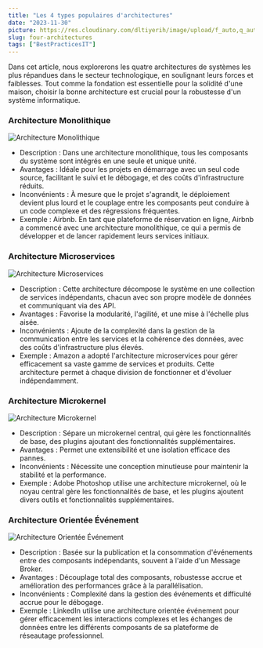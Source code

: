 ```yaml
---
title: "Les 4 types populaires d'architectures"
date: "2023-11-30"
picture: https://res.cloudinary.com/dltiyerih/image/upload/f_auto,q_auto/231130-4ArchiTypes
slug: four-architectures
tags: ["BestPracticesIT"]
---
```


<p>
  Dans cet article, nous explorerons les quatre architectures de systèmes les
  plus répandues dans le secteur technologique, en soulignant leurs forces et
  faiblesses. Tout comme la fondation est essentielle pour la solidité d'une
  maison, choisir la bonne architecture est crucial pour la robustesse d'un
  système informatique.
</p>

<h3>Architecture Monolithique</h3>

<picture className='w-full flex justify-center'>
  <Image
    src='https://res.cloudinary.com/dltiyerih/image/upload/f_auto,q_auto/231130-4ArchiTypes-monolithique'
    alt='Architecture Monolithique'
    width={400}
    height={400}
  />
</picture>

<ul>
  <li>
    <span className='font-extrabold'>Description :</span> Dans une architecture
    monolithique, tous les composants du système sont intégrés en une seule et
    unique unité.
  </li>
  <li>
    <span className='font-extrabold'>Avantages :</span> Idéale pour les projets
    en démarrage avec un seul code source, facilitant le suivi et le débogage,
    et des coûts d'infrastructure réduits.
  </li>
  <li>
    <span className='font-extrabold'>Inconvénients :</span> À mesure que le
    projet s'agrandit, le déploiement devient plus lourd et le couplage entre
    les composants peut conduire à un code complexe et des régressions
    fréquentes.
  </li>
  <li>
    <span className='font-extrabold'>Exemple :</span> Airbnb. En tant que
    plateforme de réservation en ligne, Airbnb a commencé avec une architecture
    monolithique, ce qui a permis de développer et de lancer rapidement leurs
    services initiaux.
  </li>
</ul>

<h3>Architecture Microservices</h3>

<picture className='w-full flex justify-center'>
  <Image
    src='https://res.cloudinary.com/dltiyerih/image/upload/f_auto,q_auto/231130-4ArchiTypes-microservices'
    alt='Architecture Microservices'
    width={400}
    height={400}
  />
</picture>

<ul>
  <li>
    <span className='font-extrabold'>Description :</span> Cette architecture
    décompose le système en une collection de services indépendants, chacun avec
    son propre modèle de données et communiquant via des API.
  </li>
  <li>
    <span className='font-extrabold'>Avantages :</span> Favorise la modularité,
    l'agilité, et une mise à l'échelle plus aisée.
  </li>
  <li>
    <span className='font-extrabold'>Inconvénients :</span> Ajoute de la
    complexité dans la gestion de la communication entre les services et la
    cohérence des données, avec des coûts d'infrastructure plus élevés.
  </li>
  <li>
    <span className='font-extrabold'>Exemple :</span> Amazon a adopté
    l'architecture microservices pour gérer efficacement sa vaste gamme de
    services et produits. Cette architecture permet à chaque division de
    fonctionner et d'évoluer indépendamment.
  </li>
</ul>
<h3>Architecture Microkernel</h3>

<picture className='w-full flex justify-center'>
  <Image
    src='https://res.cloudinary.com/dltiyerih/image/upload/f_auto,q_auto/231130-4ArchiTypes-microkernel'
    alt='Architecture Microkernel'
    width={400}
    height={400}
  />
</picture>

<ul>
  <li>
    <span className='font-extrabold'>Description :</span> Sépare un microkernel
    central, qui gère les fonctionnalités de base, des plugins ajoutant des
    fonctionnalités supplémentaires.
  </li>
  <li>
    <span className='font-extrabold'>Avantages :</span> Permet une extensibilité
    et une isolation efficace des pannes.
  </li>
  <li>
    <span className='font-extrabold'>Inconvénients :</span> Nécessite une
    conception minutieuse pour maintenir la stabilité et la performance.
  </li>
  <li>
    <span className='font-extrabold'>Exemple :</span> Adobe Photoshop utilise
    une architecture microkernel, où le noyau central gère les fonctionnalités
    de base, et les plugins ajoutent divers outils et fonctionnalités
    supplémentaires.
  </li>
</ul>
<h3>Architecture Orientée Événement</h3>

<picture className='w-full flex justify-center'>
  <Image
    src='https://res.cloudinary.com/dltiyerih/image/upload/f_auto,q_auto/231130-4ArchiTypes-archi-orientee-evenement'
    alt='Architecture Orientée Événement'
    width={400}
    height={400}
  />
</picture>

<ul>
  <li>
    <span className='font-extrabold'>Description :</span> Basée sur la
    publication et la consommation d'événements entre des composants
    indépendants, souvent à l'aide d'un Message Broker.
  </li>
  <li>
    <span className='font-extrabold'>Avantages :</span> Découplage total des
    composants, robustesse accrue et amélioration des performances grâce à la
    parallélisation.
  </li>
  <li>
    <span className='font-extrabold'>Inconvénients :</span> Complexité dans la
    gestion des événements et difficulté accrue pour le débogage.
  </li>
  <li>
    <span className='font-extrabold'>Exemple :</span> LinkedIn utilise une
    architecture orientée événement pour gérer efficacement les interactions
    complexes et les échanges de données entre les différents composants de sa
    plateforme de réseautage professionnel.
  </li>
</ul>
